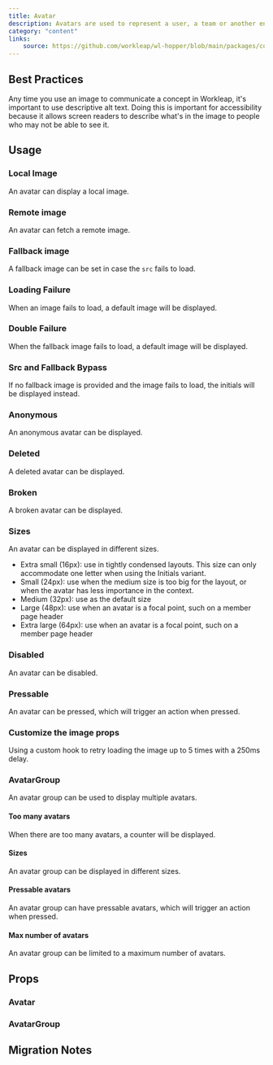 ```yaml
---
title: Avatar
description: Avatars are used to represent a user, a team or another entity in the Workleap ecosystem. They are often paired with text where room is available.
category: "content"
links:
    source: https://github.com/workleap/wl-hopper/blob/main/packages/components/src/avatar/src/Avatar.tsx
---
```


<Example src="avatar/docs/preview" isOpen />

## Best Practices

Any time you use an image to communicate a concept in Workleap, it's important to use descriptive alt text.
Doing this is important for accessibility because it allows screen readers to describe what's in the image to people who may not be able to see it.

## Usage

### Local Image

An avatar can display a local image.

<Example src="avatar/docs/localImage" />

### Remote image

An avatar can fetch a remote image.

<Example src="avatar/docs/remoteImage" />

### Fallback image

A fallback image can be set in case the `src` fails to load.

<Example src="avatar/docs/fallbackImage" />

### Loading Failure

When an image fails to load, a default image will be displayed.

<Example src="avatar/docs/brokenImage" />

### Double Failure

When the fallback image fails to load, a default image will be displayed.

<Example src="avatar/docs/brokenImageWithBothFailing" />

### Src and Fallback Bypass

If no fallback image is provided and the image fails to load, the initials will be displayed instead.

<Example src="avatar/docs/brokenImageWithNoFallback" />

### Anonymous

An anonymous avatar can be displayed.

<Example src="avatar/docs/anonymous" />

### Deleted

A deleted avatar can be displayed.

<Example src="avatar/docs/deleted" />

### Broken

A broken avatar can be displayed.

<Example src="avatar/docs/broken" />

### Sizes

An avatar can be displayed in different sizes.

- Extra small (16px): use in tightly condensed layouts. This size can only accommodate one letter when using the Initials variant.
- Small (24px): use when the medium size is too big for the layout, or when the avatar has less importance in the context.
- Medium (32px): use as the default size
- Large (48px): use when an avatar is a focal point, such on a member page header
- Extra large (64px): use when an avatar is a focal point, such on a member page header

<Example src="avatar/docs/sizes" />

### Disabled

An avatar can be disabled.

<Example src="avatar/docs/disabled" />

### Pressable
An avatar can be pressed, which will trigger an action when pressed.

<Example src="avatar/docs/press" />

### Customize the image props

Using a custom hook to retry loading the image up to 5 times with a 250ms delay.

<Example src="avatar/docs/customization" />

### AvatarGroup

An avatar group can be used to display multiple avatars.

<Example src="avatar/docs/avatar-group/preview" />

#### Too many avatars

When there are too many avatars, a counter will be displayed.

<Example src="avatar/docs/avatar-group/tooMany" />

#### Sizes

An avatar group can be displayed in different sizes.

<Example src="avatar/docs/avatar-group/sizes" />

#### Pressable avatars
An avatar group can have pressable avatars, which will trigger an action when pressed.

<Example src="avatar/docs/avatar-group/pressable" />

#### Max number of avatars

An avatar group can be limited to a maximum number of avatars.

<Example src="avatar/docs/avatar-group/maxNumberOfAvatars" />

## Props

### Avatar

<PropTable component="Avatar" />

### AvatarGroup

<PropTable component="AvatarGroup" />

## Migration Notes

<MigrateGuide src="avatar/docs/migration-notes" />
